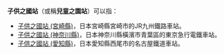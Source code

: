 '''子供之國站'''（或稱'''兒童之園站'''）可以指：
* [[子供之國站_(宮崎縣)|子供之國站 (宮崎縣)]]，日本宮崎縣宮崎市的JR九州鐵路車站。
* [[子供之國站_(神奈川縣)|子供之國站 (神奈川縣)]]，日本神奈川縣橫濱市青葉區的東京急行電鐵車站。
* [[子供之國站_(愛知縣)|子供之國站 (愛知縣)]]，日本愛知縣西尾市的名古屋鐵道車站。

{{disambig|Cat=五字車站名消歧義}}